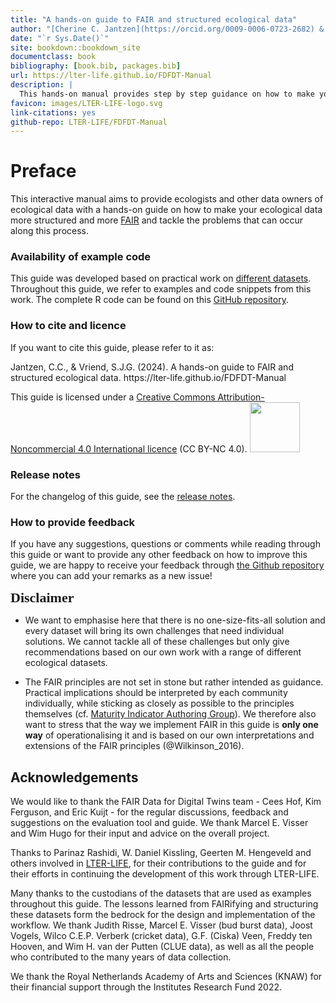 ```yaml
---
title: "A hands-on guide to FAIR and structured ecological data"
author: "[Cherine C. Jantzen](https://orcid.org/0009-0006-0723-2682) & [Stefan J.G. Vriend](http://orcid.org/0000-0002-9006-5988)"
date: "`r Sys.Date()`"
site: bookdown::bookdown_site
documentclass: book
bibliography: [book.bib, packages.bib]
url: https://lter-life.github.io/FDFDT-Manual 
description: |
  This hands-on manual provides step by step guidance on how to make your ecological data more FAIR (findable, accesible, interoperable and reusable) and structured.
favicon: images/LTER-LIFE-logo.svg 
link-citations: yes
github-repo: LTER-LIFE/FDFDT-Manual
---
```


# Preface {.unnumbered}

This interactive manual aims to provide ecologists and other data owners of ecological data with a hands-on guide on how to make your ecological data more structured and more [FAIR](#FAIR) and tackle the problems that can occur along this process. 

### Availability of example code {.unnumbered}

This guide was developed based on practical work on [different datasets](#example-datasets). Throughout this guide, we refer to examples and code snippets from this work. The complete R code can be found on this [GitHub repository](https://github.com/LTER-LIFE/FDFDT).

### How to cite and licence {.unnumbered}

If you want to cite this guide, please refer to it as:

Jantzen, C.C., & Vriend, S.J.G. (2024). A hands-on guide to FAIR and structured ecological data. https://lter-life.github.io/FDFDT-Manual

This guide is licensed under a [Creative Commons Attribution-Noncommercial 4.0 International licence](https://creativecommons.org/licenses/by-nc/4.0/) (CC BY-NC 4.0). [<img src="images/CCBY-NC_logo.png" width="80"/>](images/CCBY-NC_logo.png)

### Release notes

For the changelog of this guide, see the [release notes](https://github.com/LTER-LIFE/FDFDT-Manual?tab=readme-ov-file#release-notes).

### How to provide feedback {.unnumbered}

If you have any suggestions, questions or comments while reading through this guide or want to provide any other feedback on how to improve this guide, we are happy to receive your feedback through [the Github repository](https://github.com/LTER-LIFE/FDFDT/issues/new) where you can add your remarks as a new issue! 


::: {.disclaimer .disclaimerimg}
[**Disclaimer**]{style="font: 22px 'Asap';"}

-   We want to emphasise here that there is no one-size-fits-all solution and every dataset will bring its own challenges that need individual solutions. We cannot tackle all of these challenges but only give recommendations based on our own work with a range of different ecological datasets.

-   The FAIR principles are not set in stone but rather intended as guidance. Practical implications should be interpreted by each community individually, while sticking as closely as possible to the principles themselves (cf. [Maturity Indicator Authoring Group](https://fairsharing.github.io/FAIR-Evaluator-FrontEnd/#!/)). We therefore also want to stress that the way we implement FAIR in this guide is **only one way** of operationalising it and is based on our own interpretations and extensions of the FAIR principles (@Wilkinson_2016).
:::

## Acknowledgements {.unnumbered}

We would like to thank the FAIR Data for Digital Twins team - Cees Hof, Kim Ferguson, and Eric Kuijt - for the regular discussions, feedback and suggestions on the evaluation tool and guide. We thank Marcel E. Visser and Wim Hugo for their input and advice on the overall project.

Thanks to Parinaz Rashidi, W. Daniel Kissling, Geerten M. Hengeveld and others involved in [LTER-LIFE](https://lter-life.nl/en), for their contributions to the guide and for their efforts in continuing the development of this work through LTER-LIFE.

Many thanks to the custodians of the datasets that are used as examples throughout this guide. The lessons learned from FAIRifying and structuring these datasets form the bedrock for the design and implementation of the workflow. We thank Judith Risse, Marcel E. Visser (bud burst data), Joost Vogels, Wilco C.E.P. Verberk (cricket data), G.F. (Ciska) Veen, Freddy ten Hooven, and Wim H. van der Putten (CLUE data), as well as all the people who contributed to the many years of data collection.

We thank the Royal Netherlands Academy of Arts and Sciences (KNAW) for their financial support through the Institutes Research Fund 2022.
